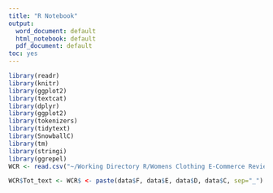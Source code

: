 ```yaml
---
title: "R Notebook"
output:
  word_document: default
  html_notebook: default
  pdf_document: default
toc: yes
---
```


 
```r
library(readr)
library(knitr)
library(ggplot2)
library(textcat)
library(dplyr)
library(ggplot2)
library(tokenizers)
library(tidytext)
library(SnowballC)
library(tm)
library(stringi)
library(ggrepel)
WCR <- read.csv("~/Working Directory R/Womens Clothing E-Commerce Reviews.csv")
```


```r
WCR$Tot_text <- WCR$ <- paste(data$F, data$E, data$D, data$C, sep="_")
```

